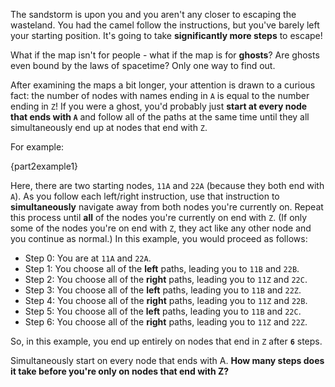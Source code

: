 
The sandstorm is upon you and you aren't any closer to escaping the wasteland. You had the camel follow the instructions, but you've barely left your starting position. It's going to take **significantly more steps** to escape!

What if the map isn't for people - what if the map is for **ghosts**? Are ghosts even bound by the laws of spacetime? Only one way to find out.

After examining the maps a bit longer, your attention is drawn to a curious fact: the number of nodes with names ending in `A` is equal to the number ending in `Z`! If you were a ghost, you'd probably just **start at every node that ends with `A`** and follow all of the paths at the same time until they all simultaneously end up at nodes that end with `Z`.

For example:

<DataBlock>{part2example1}</DataBlock>

Here, there are two starting nodes, `11A` and `22A` (because they both end with `A`). As you follow each left/right instruction, use that instruction to **simultaneously** navigate away from both nodes you're currently on. Repeat this process until **all** of the nodes you're currently on end with `Z`. (If only some of the nodes you're on end with `Z`, they act like any other node and you continue as normal.) In this example, you would proceed as follows:

- Step 0: You are at `11A` and `22A`.
- Step 1: You choose all of the **left** paths, leading you to `11B` and `22B`.
- Step 2: You choose all of the **right** paths, leading you to `11Z` and `22C`.
- Step 3: You choose all of the **left** paths, leading you to `11B` and `22Z`.
- Step 4: You choose all of the **right** paths, leading you to `11Z` and `22B`.
- Step 5: You choose all of the **left** paths, leading you to `11B` and `22C`.
- Step 6: You choose all of the **right** paths, leading you to `11Z` and `22Z`.

So, in this example, you end up entirely on nodes that end in `Z` after **`6`** steps.

Simultaneously start on every node that ends with A. **How many steps does it take before you're only on nodes that end with Z?**
